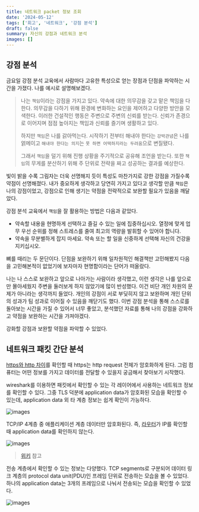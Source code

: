 ```yaml
---
title: 네트워크 packet 정보 조회
date: '2024-05-12'
tags: ['회고', '네트워크', '강점 분석']
draft: false
summary: 자신의 강점과 네트워크 분석
images: []
---
```


## 강점 분석

금요일 강점 분석 교육에서 사람마다 고유한 특성으로 얻는 장점과 단점을 파악하는 시간을 가졌다.
나를 예시로 설명해보겠다.

> 나는 `책임`이라는 강점을 가지고 있다.
> 약속에 대한 의무감을 갖고 맡은 책임을 다한다.
> 의무감을 다하기 위해 환경에 변화하는 요인을 제어하고 다양한 방안을 모색한다.
> 이러한 건설적인 행동은 주변으로 주변의 신뢰를 받는다.
> 신뢰가 존경으로 이어지며 점점 높아지는 책임과 신뢰를 즐기며 생활하고 있다.
> 
> 하지만 `책임`은 나를 갉아먹는다.
> 시작하기 전부터 해내야 한다는 `강박관념`은 나를 얽메이고 `해내야 한다는 의지`는 `못 하면 어떡하지라는 두려움`으로 변질됐다.
> 
> 그래서 `책임`을 덜기 위해 진행 상황을 주기적으로 공유해 조언을 받는다.
> 또한 `책임`의 무게를 분산하기 위해 주 단위로 전략을 짜고 성공하는 결과를 예상한다.

빛이 밝을 수록 그림자는 더욱 선명해지 듯이 특성도 마찬가지로 강한 강점을 가질수록 약점이 선명해졌다.
내가 중요하게 생각하고 당연히 가지고 있다고 생각할 만큼 `책임`은 나의 강점이었고, 강점으로 인해 생기는 약점을 전략적으로 보완할 필요가 있음을 깨달았다.

강점 분석 교육에서 `책임`을 잘 활용하는 방법은 다음과 같았다.

- 약속할 내용을 현명하게 선택하고 즐길 수 있는 일에 집중하십시오. 열정에 맞게 업무 우선 순위를 정해 스트레스를 줄여 최고의 역량을 발휘할 수 있어야 합니다.
- 약속을 무분별하게 잡지 마세요. 약속 또는 할 일을 신중하게 선택해 자신의 건강을 지키십시오.

뼈를 때리는 두 문단이다. 단점을 보완하기 위해 일차원적인 해결책만 고민해봤지 다음을 고민해본적이 없었기에 보자마자 현명함이라는 단어가 떠올랐다.

나는 나 스스로 보완하고 앞으로 나아가는 사람이라 생각했고, 이런 생각은 나를 앞으로만 몰아세웠지 주변을 둘러보게 하지 않았기에 많이 반성했다.
이건 비단 개인 차원의 문제가 아니라는 생각까지 들었다.
개인의 강점이 서로 부딪히지 않고 보완하며 개인 단위의 성과가 팀 성과로 이어질 수 있음을 깨닫기도 했다.
이번 강점 분석을 통해 스스로를 돌아보는 시간을 가질 수 있어서 너무 좋았고, 분석했던 자료를 통해 나의 강점을 강화하고 약점을 보완하는 시간을 가져야겠다.

강화할 강점과 보완할 약점을 파악할 수 있었다.

## 네트워크 패킷 간단 분석

[https와 http 차이](https://www.cloudflare.com/ko-kr/learning/ssl/why-is-http-not-secure/)를 확인할 때 https는 http request 전체가 암호화하게 된다.
그럼 컴퓨터는 어떤 정보를 가지고 데이터를 전달할 수 있을지 궁금해서 찾아보기 시작했다.

wireshark를 이용하면 패킷에서 확인할 수 있는 각 레이어에서 사용하는 네트워크 정보를 확인할 수 있다.
그중 TLS 덕분에 application data가 암호화된 모습을 확인할 수 있는데, application data 외 타 계층 정보는 쉽게 확인이 가능하다.

![images](/static/images/reminiscence/2024/5m2w/1.png)

TCP/IP 4계층 중 애플리케이션 계층 데이터만 암호화된다.
즉, [라우터](https://www.cloudflare.com/ko-kr/learning/network-layer/what-is-a-network-switch/)가 IP를 확인할 때 application data를 확인하지 않는다.

![images](/static/images/reminiscence/2024/5m2w/5.png)

> [위키](https://en.wikipedia.org/wiki/Internet_protocol_suite) 참고

전송 계층에서 확인할 수 있는 정보는 다양했다.
TCP segments로 구분되어 데이터 링크 계층의 protocol data unit(PDU)인 프레임 단위로 전송하는 모습을 볼 수 있었다.
하나의 application data는 3개의 프레임으로 나눠서 전송되는 모습을 확인할 수 있었다.

![images](/static/images/reminiscence/2024/5m2w/3.png)

